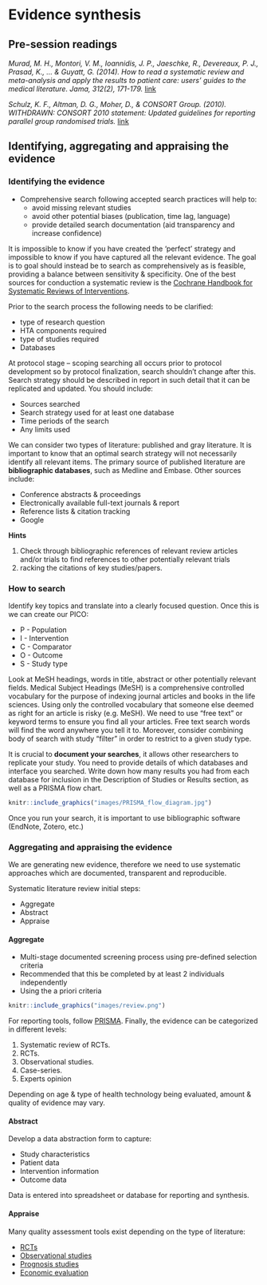 
# Evidence synthesis {#evidence}

## Pre-session readings

*Murad, M. H., Montori, V. M., Ioannidis, J. P., Jaeschke, R., Devereaux, P. J., Prasad, K., ... & Guyatt, G. (2014). How to read a systematic review and meta-analysis and apply the results to patient care: users’ guides to the medical literature. Jama, 312(2), 171-179.* [link](https://https://jamanetwork.com/journals/jama/article-abstract/1886196)

*Schulz, K. F., Altman, D. G., Moher, D., & CONSORT Group. (2010). WITHDRAWN: CONSORT 2010 statement: Updated guidelines for reporting parallel group randomised trials.* [link](https://www.bmj.com/content/340/bmj.c332)

## Identifying, aggregating and appraising the evidence

### Identifying the evidence

+ Comprehensive search following accepted search practices will help to:
    + avoid missing relevant studies
    + avoid other potential biases (publication, time lag, language)
    + provide detailed search documentation (aid transparency and increase confidence)

It is impossible to know if you have created the ‘perfect’ strategy and impossible to know if you have captured all the relevant evidence. The goal is to goal should instead be to search as comprehensively as is feasible, providing a balance between sensitivity & specificity. One of the best sources for conduction a systematic review is the [Cochrane Handbook for Systematic Reviews of Interventions](https://training.cochrane.org/handbook).

Prior to the search process the following needs to be clarified:

+ type of research question
+ HTA components required
+ type of studies required
+ Databases

At protocol stage – scoping searching all occurs prior to protocol development so by protocol finalization, search shouldn’t change after this. Search strategy should be described in report in such detail that it can be replicated and updated. You should include:

+ Sources searched 
+ Search strategy used for at least one database
+ Time periods of the search
+ Any limits used

We can consider two types of literature: published and gray literature. It is important to know that an optimal search strategy will not necessarily identify all relevant items. The primary source of published literature are **bibliographic databases**, such as Medline and Embase. Other sources include:

+ Conference abstracts & proceedings
+ Electronically available full-text journals & report
+ Reference lists & citation tracking
+ Google

**Hints**

1. Check through bibliographic references of relevant review articles and/or trials to find references to other potentially relevant trials
2. racking the citations of key studies/papers.

### How to search

Identify key topics and translate into a clearly focused question. Once this is we can create our PICO:

+ P - Population
+ I - Intervention
+ C - Comparator
+ O - Outcome
+ S - Study type

Look at MeSH headings, words in title, abstract or other potentially relevant fields. Medical Subject Headings (MeSH) is a comprehensive controlled vocabulary for the purpose of indexing journal articles and books in the life sciences. Using only the controlled vocabulary that someone else deemed as right for an article is risky (e.g. MeSH). We need to use "free text" or keyword terms to ensure you find all your articles. Free text search words will find the word anywhere you tell it to. Moreover, consider combining body of search with study “filter” in order to restrict to a given study type.

It is crucial to **document your searches**, it allows other researchers to replicate your study. You need to provide details of which databases and interface you searched. Write down how many results you had from each database for inclusion in the Description of Studies or Results section, as well as a PRISMA flow chart.

```r
knitr::include_graphics("images/PRISMA_flow_diagram.jpg")
```
 
Once you run your search, it is important to use bibliographic software (EndNote, Zotero, etc.)

### Aggregating and appraising the evidence

We are generating new evidence, therefore we need to use systematic approaches which are documented, transparent and reproducible.

Systematic literature review initial steps:

+ Aggregate
+ Abstract
+ Appraise


#### Aggregate

+ Multi-stage documented screening process using pre-defined selection criteria
+ Recommended that this be completed by at least 2 individuals independently
+ Using the a priori criteria

```r
knitr::include_graphics("images/review.png")
```

For reporting tools, follow [PRISMA](http://www.prisma-statement.org/). Finally, the evidence can be categorized in different levels:

1. Systematic review of RCTs.
2. RCTs.
3. Observational studies.
4. Case-series.
5. Experts opinion

Depending on age & type of health technology being evaluated, amount & quality of evidence may vary.

#### Abstract

Develop a data abstraction form to capture:

+ Study characteristics
+ Patient data
+ Intervention information
+ Outcome data

Data is entered into spreadsheet or database for reporting and synthesis.

#### Appraise

Many quality assessment tools exist depending on the type of literature:

+ [RCTs](https://methods.cochrane.org/bias/resources/rob-2-revised-cochrane-risk-bias-tool-randomized-trials)
+ [Observational studies](https://methods.cochrane.org/methods-cochrane/robins-i-tool)
+ [Prognosis studies](https://www.acpjournals.org/doi/10.7326/M18-1376)
+ [Economic evaluation](https://www.nlm.nih.gov/nichsr/edu/healthecon/drummond_list.html)


